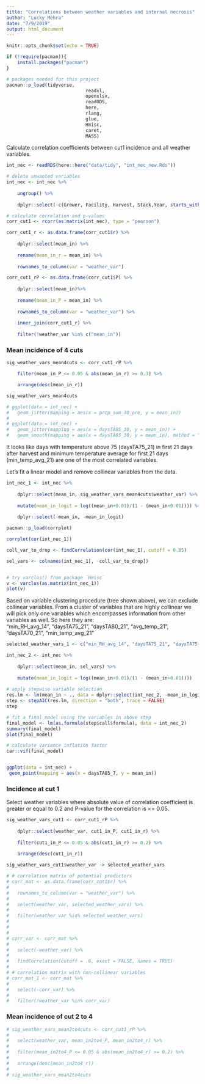 ```yaml
---
title: "Correlations between weather variables and internal necrosis"
author: "Lucky Mehra"
date: "7/9/2019"
output: html_document
---
```


```r
knitr::opts_chunk$set(echo = TRUE)
```

```r
if (!require(pacman)){
	install.packages("pacman")
}

# packages needed for this project
pacman::p_load(tidyverse,
							 readxl, 
							 openxlsx,
							 readODS,
							 here,
							 rlang,
							 glue,
							 Hmisc,
							 caret,
							 MASS)
```

Calculate correlation coefficients between cut1 incidence and all weather variables.  

```r
int_nec <- readRDS(here::here("data/tidy", "int_nec_new.Rds"))

# delete unwanted variables
int_nec <- int_nec %>% 
	
	ungroup() %>% 
	
	dplyr::select(-c(Grower, Facility, Harvest, Stack,Year, starts_with("duration")))

# calculate correlation and p-values
corr_cut1 <- rcorr(as.matrix(int_nec), type = "pearson")

corr_cut1_r <- as.data.frame(corr_cut1$r) %>% 
	
	dplyr::select(mean_in) %>% 
	
	rename(mean_in_r = mean_in) %>% 
	
	rownames_to_column(var = "weather_var")

corr_cut1_rP <- as.data.frame(corr_cut1$P) %>%
	
	dplyr::select(mean_in)%>% 
	
	rename(mean_in_P = mean_in) %>%  
	
	rownames_to_column(var = "weather_var") %>% 
	
	inner_join(corr_cut1_r) %>% 
	
	filter(!weather_var %in% c("mean_in"))
```


### Mean incidence of 4 cuts  

```r
sig_weather_vars_mean4cuts <- corr_cut1_rP %>%

	filter(mean_in_P <= 0.05 & abs(mean_in_r) >= 0.3) %>%

	arrange(desc(mean_in_r))

sig_weather_vars_mean4cuts

# ggplot(data = int_nec) +
# 	geom_jitter(mapping = aes(x = prcp_sum_30_pre, y = mean_in))
# 
# ggplot(data = int_nec) +
# 	geom_jitter(mapping = aes(x = daysTA85_30, y = mean_in)) +
# 	geom_smooth(mapping = aes(x = daysTA85_30, y = mean_in), method = "lm")

```


It looks like days with temperature above 75 (daysTA75_21) in first 21 days after harvest and minimum temperature average for first 21 days (min_temp_avg_21) are one of the most correlated variables.  

Let's fit a linear model and remove collinear variables from the data.  

```r
int_nec_1 <- int_nec %>% 
	
	dplyr::select(mean_in, sig_weather_vars_mean4cuts$weather_var) %>% 
	
	mutate(mean_in_logit = log((mean_in+0.01)/(1 - (mean_in+0.01)))) %>% 
	
	dplyr::select(-mean_in, -mean_in_logit)

pacman::p_load(corrplot)

corrplot(cor(int_nec_1))

coll_var_to_drop <- findCorrelation(cor(int_nec_1), cutoff = 0.85)

sel_vars <- colnames(int_nec_1[, -coll_var_to_drop])


# try varclus() from package `Hmisc`
v <- varclus(as.matrix(int_nec_1))
plot(v)
```

Based on variable clustering procedure (tree shown above), we can exclude collinear variables. From a cluster of variables that are highly collinear we will pick only one variables which encompasses information from other variables as well. So here they are:  
"min_RH_avg_14", "daysTA75_21", "daysTA80_21", "avg_temp_21", "daysTA70_21", "min_temp_avg_21"

```r
selected_weather_vars_1 <- c("min_RH_avg_14", "daysTA75_21", "daysTA75_30", "daysTA80_21", "avg_temp_21", "daysTA70_21", "min_temp_avg_21")

int_nec_2 <- int_nec %>% 
	
	dplyr::select(mean_in, sel_vars) %>% 
	
	mutate(mean_in_logit = log((mean_in+0.01)/(1 - (mean_in+0.01))))
	
# apply stepwise variable selection
res.lm <- lm(mean_in ~ ., data = dplyr::select(int_nec_2, -mean_in_logit))
step <- stepAIC(res.lm, direction = "both", trace = FALSE)
step

# fit a final model using the variables in above step
final_model <- lm(as.formula(step$call$formula), data = int_nec_2)
summary(final_model)
plot(final_model)

# calculate variance inflation factor
car::vif(final_model)


ggplot(data = int_nec) +
 geom_point(mapping = aes(x = daysTA85_7, y = mean_in))

```

### Incidence at cut 1  

Select weather variables where absolute value of correlation coefficient is greater or equal to 0.2 and P-value for the correlation is <= 0.05.

```r
sig_weather_vars_cut1 <- corr_cut1_rP %>% 
	
	dplyr::select(weather_var, cut1_in_P, cut1_in_r) %>% 
	
	filter(cut1_in_P <= 0.05 & abs(cut1_in_r) >= 0.2) %>% 
	
	arrange(desc(cut1_in_r))

sig_weather_vars_cut1$weather_var -> selected_weather_vars

# # correlation matrix of potential predictors
# corr_mat <- as.data.frame(corr_cut1$r) %>% 
# 	
# 	rownames_to_column(var = "weather_var") %>% 
# 	
# 	select(weather_var, selected_weather_vars) %>% 
# 	
# 	filter(weather_var %in% selected_weather_vars) 
# 	
# 	
# 
# corr_var <- corr_mat %>% 
# 	
# 	select(-weather_var) %>% 
# 	
# 	findCorrelation(cutoff = .6, exact = FALSE, names = TRUE)	
# 
# # correlation matrix with non-collinear variables
# corr_mat_1 <- corr_mat %>% 
# 	
# 	select(-corr_var) %>% 
# 	
# 	filter(!weather_var %in% corr_var)

```

### Mean incidence of cut 2 to 4  

```r
# sig_weather_vars_mean2to4cuts <- corr_cut1_rP %>% 
# 	
# 	select(weather_var, mean_in2to4_P, mean_in2to4_r) %>% 
# 	
# 	filter(mean_in2to4_P <= 0.05 & abs(mean_in2to4_r) >= 0.2) %>% 
# 	
# 	arrange(desc(mean_in2to4_r))
# 
# sig_weather_vars_mean2to4cuts
```